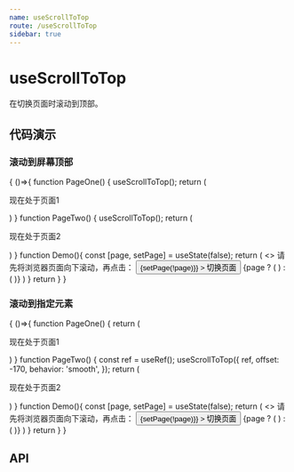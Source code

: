 ```yaml
---
name: useScrollToTop
route: /useScrollToTop
sidebar: true
---
```



# useScrollToTop

在切换页面时滚动到顶部。

## 代码演示

### 滚动到屏幕顶部

<Playground>
{
  ()=>{
    function PageOne() {
      useScrollToTop();
      return (
        <p style={{height: 500}}>现在处于页面1</p>
      )
    }
    function PageTwo() {
      useScrollToTop();
      return (
        <p style={{height: 500}}>现在处于页面2</p>
      )
    }
    function Demo(){
      const [page, setPage] = useState(false);
      return (
        <>
          请先将浏览器页面向下滚动，再点击：
          <Button
            onClick={() => {setPage(!page)}}
          >
            切换页面
          </Button>
          {page ? (
            <PageTwo/>
          ) : (
            <PageOne/>
          )}
        </>
      )
    }
    return <Demo />
  }
}
</Playground>

### 滚动到指定元素

<Playground>
{
  ()=>{
    function PageOne() {
      return (
        <p style={{height: 500}}>现在处于页面1</p>
      )
    }
    function PageTwo() {
      const ref = useRef();
      useScrollToTop({
        ref,
        offset: -170,
        behavior: 'smooth',
      });
      return (
        <p ref={ref} style={{height: 500}}>现在处于页面2</p>
      )
    }
    function Demo(){
      const [page, setPage] = useState(false);
      return (
        <>
          请先将浏览器页面向下滚动，再点击：
          <Button
            onClick={() => {setPage(!page)}}
          >
            切换页面
          </Button>
          {page ? (
            <PageTwo/>
          ) : (
            <PageOne/>
          )}
        </>
      )
    }
    return <Demo />
  }
}
</Playground>

## API

```

```
